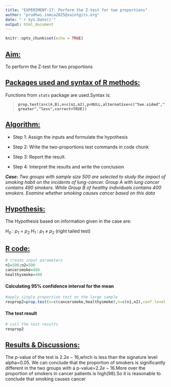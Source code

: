 ---
title: "EXPERIMENT-17: Perform the Z-test for two proportions"
author: "prudhwi.inmca2025@saintgits.org"
date: "`r Sys.Date()`"
output: html_document
---

```{r setup, include=FALSE}
knitr::opts_chunk$set(echo = TRUE)
```

## [Aim:]{.underline}

To perform the Z-test for two proportions

## [Packages used and syntax of R methods:]{.underline}

Functions from `stats` package are used.Syntax is:

> **`prop.test(x=c(A,B),n=c(n1,n2),p=NULL,alternative=c("two.sided","greater","less",correct=TRUE))`**

## [Algorithm:]{.underline}

-   Step 1: Assign the inputs and formulate the hypothesis

-   Step 2: Write the two-proportions test commands in code chunk

-   Step 3: Report the result.

-   Step 4: Interpret the results and write the conclusion

***Case:** Two groups with sample size 500 are selected to study the impact of smoking habit on the incidents of lung-cancer. Group A with lung cancer contains 490 smokers. While Group B of healthy individuals contains 400 smokers. Examine whether smoking causes cancer based on this data*

## [Hypothesis:]{.underline}

The Hypothesis based on information given in the case are:

*H~0~* : *p~1~* = *p~2~ H~1~* : *p~1~* ≠ *p~2~* (right tailed test)

## [R code:]{.underline}

```{r}
# create input parameters
n1=500;n2=500
cancersmoke=490
healthysmoke=400
```

#### **Calculating 95% confidence interval for the mean**

```{r}
#apply single proportion test on the large sample
resprop2=prop.test(x=c(cancersmoke,healthysmoke),n=c(n1,n2),conf.level = 0.95,alternative = "two.sided")
```

#### **The test result**

```{r}
# call the test results
resprop2
```

## [Results & Discussions:]{.underline}

The p-value of the test is $2.2e-16$,which is less than the signature level alpha=$0.05$. We can conclude that the proportion of smokers is significantly different in the two groups with a p-value=$2.2e-16$.More over the proportion of smokers in cancer patients is high($98%$).So it is reasonable to conclude that smoking causes cancer

